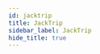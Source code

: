 ```yaml
---
id: jacktrip
title: JackTrip
sidebar_label: JackTrip
hide_title: true
---
```


<WikiEntry 
    title= "JackTrip" 
    pic_url= "" 
    description= "JackTrip is a Linux, Mac macOS, or Windows multi-machine audio system used for network music performance over the Internet. It supports any number of channels (as many as the computer/network can handle) of bidirectional, high quality, uncompressed audio signal steaming"
    developer= "CCRMA, Stanford"
    website= "https://ccrma.stanford.edu/groups/soundwire/software/jacktrip/"
    support_url= "https://groups.google.com/forum/#!forum/jacktrip-users"
    mct="https://mct-master.github.io/portal/2020/03/31/jacktrip.html"
    features= ""
    protocol= "Audio over IP"
    os_support= "macOS and Linux"
    pricing= "Free"
    sign_up= "No"
    self_hosting= "Yes, P2P streaming system"
    rec_speed= ">100MBps"
    req_speed= "Ethernet required"
    max_qual= "Lossless audio"
    latency= "Varies"
    last_update= "Regular updates (follow GitHub)"
    open_source= "Yes"
    repo= "https://github.com/jacktrip/jacktrip"
    ease= "The setup of JackTrip requires the user to be experienced with the terminal and some basic network terminology."
    issues= ""
    info= "This software does not accommodate low-spec systems that well. A reliable internet connection is a must."
    caution= "Highly technical set-up involved."
/>